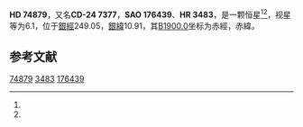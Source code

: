 {{Starbox begin
| name = HD 74879
}}
{{Starbox observe
| epoch = [[J2000.0|J2000.0]]
| constell = {{星座名待查}}<ref name=SIMBAD>{{cite web
 | url=http://simbad.u-strasbg.fr/simbad/sim-id?Ident=HR+3483
 | title =Pulsating variable Star
 | publisher=Centre de Données astronomiques de Strasbourg
 | work=SIMBAD
 | accessdate=2012-07-13}}</ref><ref name=DATA>{{cite web
 | url=http://vizier.u-strasbg.fr/viz-bin/VizieR-5?-out.add=.&-source=5050&-corr=PK=HR&-out.max=9999&HR=3483
 | title=VizieR Detailed Page
 | accessdate=2012-07-13
 | archive-date=2019-02-16
 | archive-url=https://web.archive.org/web/20190216120456/http://vizier.u-strasbg.fr/viz-bin/VizieR-5?-out.add=.&-source=5050&-corr=PK=HR&-out.max=9999&HR=3483
 | dead-url=no
 }}</ref>
| 星官 = 
| ra = {{RA|8|45|49.3}}<ref name=SIMBAD /><ref name=DATA />
| dec = {{DEC|-25|23|15}}<ref name=SIMBAD /><ref name=DATA />
| appmag_v = 6.1<ref name=SIMBAD /><ref name=DATA />
}}
{{Starbox character
| class = A2V:<ref name=SIMBAD /><ref name=DATA />
| b-v = 0.08<ref name=SIMBAD /><ref name=DATA />
| u-b = <ref name=SIMBAD /><ref name=DATA />
| r-i = <ref name=SIMBAD /><ref name=DATA />
| variable = 
}}
{{Starbox astrometry
| radial_v = 
| prop_mo_ra = 9
| parallax = 
| p_error = 
}}
{{Starbox catalog
| names =CD-24 7377，[[SAO星表|SAO]] 176439，[[HD星表|HD]] 74879，[[HR星表|HR]] 3483}}
{{Starbox reference |Simbad=HR+3483}}
{{Starbox end}}

'''HD 74879'''，又名'''CD-24 7377'''，'''SAO 176439'''、'''HR 3483'''，是一颗恒星<ref name=SIMBAD /><ref name=DATA />，视星等为6.1，位于[[銀道座標系|銀經]]249.05，[[銀道座標系|銀緯]]10.91，其[[B1900.0|B1900.0]]坐标为赤經{{RA|8|41|29.7}}，赤緯{{DEC|-25|10.91|25}}。

== 参考文献 ==
{{reflist}}

{{star-stub}}

[[Category:HD和HDE天體|74879]]
[[Category:HR天體|3483]]
[[Category:SAO天體|176439]]